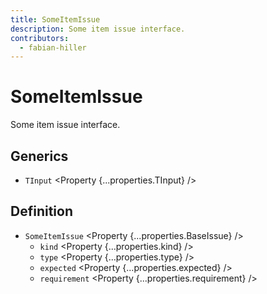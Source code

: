 ```yaml
---
title: SomeItemIssue
description: Some item issue interface.
contributors:
  - fabian-hiller
---
```



# SomeItemIssue

Some item issue interface.

## Generics

- `TInput` <Property {...properties.TInput} />

## Definition

- `SomeItemIssue` <Property {...properties.BaseIssue} />
  - `kind` <Property {...properties.kind} />
  - `type` <Property {...properties.type} />
  - `expected` <Property {...properties.expected} />
  - `requirement` <Property {...properties.requirement} />
